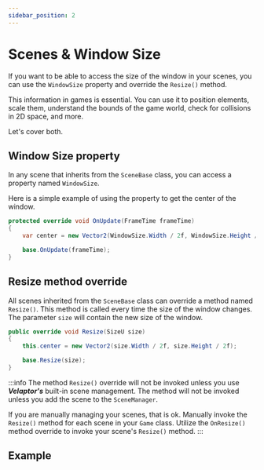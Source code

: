 ```yaml
---
sidebar_position: 2
---
```


# Scenes & Window Size

If you want to be able to access the size of the window in your scenes, you can use the `WindowSize` property and
override the `Resize()` method.

This information in games is essential. You can use it to position elements, scale them, understand the bounds of
the game world, check for collisions in 2D space, and more.

Let's cover both.

## <span className="color-step">Window Size property</span>

In any scene that inherits from the `SceneBase` class, you can access a property named `WindowSize`.

Here is a simple example of using the property to get the center of the window.

```csharp showLineNumbers
protected override void OnUpdate(FrameTime frameTime)
{
    var center = new Vector2(WindowSize.Width / 2f, WindowSize.Height / 2f);

    base.OnUpdate(frameTime);
}
```

## <span className="color-step">Resize method override</span>

All scenes inherited from the `SceneBase` class can override a method named `Resize()`. This method is called every time the size of the window
changes. The parameter `size` will contain the new size of the window.

```csharp showLineNumbers
public override void Resize(SizeU size)
{
    this.center = new Vector2(size.Width / 2f, size.Height / 2f);

    base.Resize(size);
}
```

:::info
The method `Resize()` override will not be invoked unless you use _**Velaptor's**_ built-in scene management.
The method will not be invoked unless you add the scene to the `SceneManager`.

If you are manually managing your scenes, that is ok.  Manually invoke the `Resize()` method for each scene
in your `Game` class. Utilize the `OnResize()` method override to invoke your scene's `Resize()` method.
:::


## <span className="color-step">Example</span>